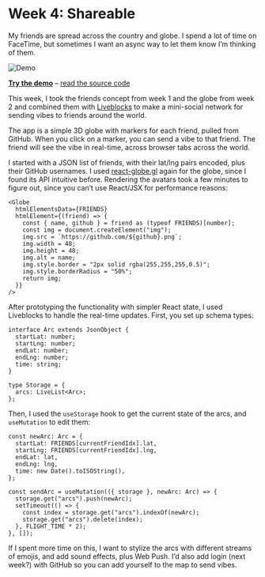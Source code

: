 # Week 4: Shareable

My friends are spread across the country and globe. I spend a lot of time on FaceTime, but sometimes I want an async way to let them know I’m thinking of them.

![Demo](https://cloud-1v49nq6a3-lachlanjc.vercel.app/CleanShot%202024-02-21%20at%2004.29.03@2x.png)

[**Try the demo**](https://shared-minds.vercel.app/4) – [read the source code](https://github.com/lachlanjc/shared-minds/blob/main/app/4/page.tsx)

This week, I took the friends concept from week 1 and the globe from week 2 and combined them with [Liveblocks](https://liveblocks.io) to make a mini-social network for sending vibes to friends around the world.

The app is a simple 3D globe with markers for each friend, pulled from GitHub. When you click on a marker, you can send a vibe to that friend. The friend will see the vibe in real-time, across browser tabs across the world.

I started with a JSON list of friends, with their lat/lng pairs encoded, plus their GitHub usernames. I used [react-globe.gl]() again for the globe, since I found its API intuitive before. Rendering the avatars took a few minutes to figure out, since you can’t use React/JSX for performance reasons:

```tsx
<Globe
  htmlElementsData={FRIENDS}
  htmlElement={(friend) => {
    const { name, github } = friend as (typeof FRIENDS)[number];
    const img = document.createElement("img");
    img.src = `https://github.com/${github}.png`;
    img.width = 48;
    img.height = 48;
    img.alt = name;
    img.style.border = "2px solid rgba(255,255,255,0.5)";
    img.style.borderRadius = "50%";
    return img;
  }}
/>
```

After prototyping the functionality with simpler React state, I used Liveblocks to handle the real-time updates. First, you set up schema types:

```tsx
interface Arc extends JsonObject {
  startLat: number;
  startLng: number;
  endLat: number;
  endLng: number;
  time: string;
}

type Storage = {
  arcs: LiveList<Arc>;
};
```

Then, I used the `useStorage` hook to get the current state of the arcs, and `useMutation` to edit them:

```tsx
const newArc: Arc = {
  startLat: FRIENDS[currentFriendIdx].lat,
  startLng: FRIENDS[currentFriendIdx].lng,
  endLat: lat,
  endLng: lng,
  time: new Date().toISOString(),
};

const sendArc = useMutation(({ storage }, newArc: Arc) => {
  storage.get("arcs").push(newArc);
  setTimeout(() => {
    const index = storage.get("arcs").indexOf(newArc);
    storage.get("arcs").delete(index);
  }, FLIGHT_TIME * 2);
}, []);
```

If I spent more time on this, I want to stylize the arcs with different streams of emojis, and add sound effects, plus Web Push. I’d also add login (next week?) with GitHub so you can add yourself to the map to send vibes.

